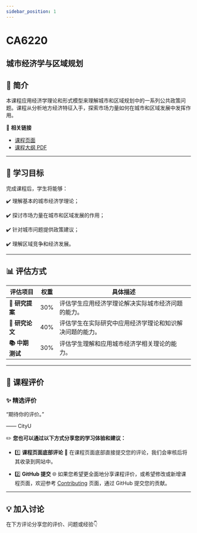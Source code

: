 ```yaml
---
sidebar_position: 1
---
```


# CA6220
## 城市经济学与区域规划

## **📘 简介**
本课程应用经济学理论和形式模型来理解城市和区域规划中的一系列公共政策问题。课程从分析地方经济特征入手，探索市场力量如何在城市和区域发展中发挥作用。

🔗 **相关链接**
- [课程页面](https://www.cityu.edu.hk/catalogue/pg/202526/course/CA6220.htm)
- [课程大纲 PDF](https://www.cityu.edu.hk/catalogue/pg/202526/course/CA6220.pdf)

---

## **🎯 学习目标**

完成课程后，学生将能够：

✔️ 理解基本的城市经济学理论；

✔️ 探讨市场力量在城市和区域发展的作用；

✔️ 针对城市问题提供政策建议；

✔️ 理解区域竞争和经济发展。

---

## **📊 评估方式**

| **评估项目**          | **权重** | **具体描述**                                                                                       |
|----------------------|---------|---------------------------------------------------------------------------------------------------|
| **📝 研究提案**       | 30%     | 评估学生应用经济学理论解决实际城市经济问题的能力。                                                     |
| **📝 研究论文**       | 40%     | 评估学生在实际研究中应用经济学理论和知识解决问题的能力。                                                |
| **📚 中期测试**       | 30%     | 评估学生理解和应用城市经济学相关理论的能力。                                                          |

---

## **💬 课程评价**

### ✨ **精选评价**
<div className={commentStyles.commentBox}>
    <p className={commentStyles.commentText}>
        “期待你的评价。”
    </p>
    <p className={commentStyles.commentAuthor}>—— CityU</p>
</div>

✏️ **您也可以通过以下方式分享您的学习体验和建议：**

- 1️⃣ **课程页面底部评论**
💬 在课程页面底部直接提交您的评论，我们会审核后将其收录到网站中。

- 2️⃣ **GitHub 提交**
🌐 如果您希望更全面地分享课程评价，或希望修改或新增课程页面，欢迎参考 [Contributing](/contributing) 页面，通过 GitHub 提交您的贡献。

---

## **💡 加入讨论**

在下方评论分享您的评价、问题或经验👇
<Utterances />